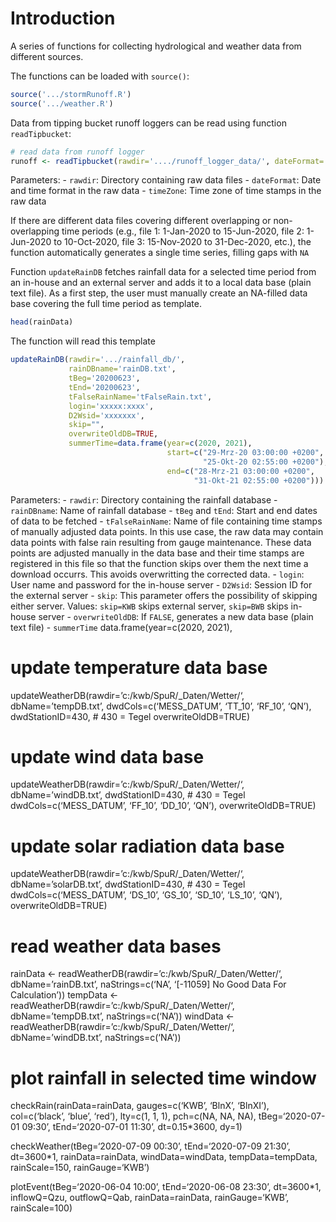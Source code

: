 # Introduction

A series of functions for collecting hydrological and weather data from different sources.

The functions can be loaded with `source()`:
```R
source('.../stormRunoff.R')
source('.../weather.R')
```

Data from tipping bucket runoff loggers can be read using function `readTipbucket`:
```R
# read data from runoff logger
runoff <- readTipbucket(rawdir='..../runoff_logger_data/', dateFormat='%Y-%m-%d %H:%M:%S', timeZone='Etc/GMT-1')
```					 
Parameters:
- `rawdir`: Directory containing raw data files
- `dateFormat`: Date and time format in the raw data
- `timeZone`: Time zone of time stamps in the raw data

If there are different data files covering different overlapping or non-overlapping time periods (e.g., file 1: 1-Jan-2020 to 15-Jun-2020, file 2: 1-Jun-2020 to 10-Oct-2020, file 3: 15-Nov-2020 to 31-Dec-2020, etc.), the function automatically generates a single time series, filling gaps with `NA`

Function `updateRainDB` fetches rainfall data for a selected time period from an in-house and an external server and adds it to a local data base (plain text file). As a first step, the user must manually create an NA-filled data base covering the full time period as template. 

```r
head(rainData)
``` 

The function will read this template
```R
updateRainDB(rawdir='.../rainfall_db/',
             rainDBname='rainDB.txt',
             tBeg='20200623',
             tEnd='20200623',
             tFalseRainName='tFalseRain.txt',
             login='xxxxx:xxxx',
             D2Wsid='xxxxxxx',
             skip="",
             overwriteOldDB=TRUE,
             summerTime=data.frame(year=c(2020, 2021), 
                                   start=c("29-Mrz-20 03:00:00 +0200", 
                                           "25-Okt-20 02:55:00 +0200"),
                                   end=c("28-Mrz-21 03:00:00 +0200", 
                                         "31-Okt-21 02:55:00 +0200")))
```
Parameters:
- `rawdir`: Directory containing the rainfall database
- `rainDBname`: Name of rainfall database
- `tBeg` and `tEnd`: Start and end dates of data to be fetched
- `tFalseRainName`: Name of file containing time stamps of manually adjusted data points. In this use case, the raw data may contain data points with false rain resulting from gauge maintenance. These data points are adjusted manually in the data base and their time stamps are registered in this file so that the function skips over them the next time a download occurrs. This avoids overwritting the corrected data.
- `login`: User name and password for the in-house server
- `D2Wsid`: Session ID for the external server
- `skip`: This parameter offers the possibility of skipping either server. Values: `skip=KWB` skips external server, `skip=BWB` skips in-house server
- `overwriteOldDB`: If `FALSE`, generates a new data base (plain text file)
- `summerTime` data.frame(year=c(2020, 2021), 
             

# update temperature data base
updateWeatherDB(rawdir='c:/kwb/SpuR/_Daten/Wetter/',
                dbName='tempDB.txt',
                dwdCols=c('MESS_DATUM', 'TT_10', 'RF_10', 'QN'),
                dwdStationID=430, # 430 = Tegel
                overwriteOldDB=TRUE)

# update wind data base
updateWeatherDB(rawdir='c:/kwb/SpuR/_Daten/Wetter/',
                dbName='windDB.txt',
                dwdStationID=430, # 430 = Tegel
                dwdCols=c('MESS_DATUM', 'FF_10', 'DD_10', 'QN'),
                overwriteOldDB=TRUE)

# update solar radiation data base
updateWeatherDB(rawdir='c:/kwb/SpuR/_Daten/Wetter/',
                dbName='solarDB.txt',
                dwdStationID=430, # 430 = Tegel
                dwdCols=c('MESS_DATUM', 'DS_10', 'GS_10', 'SD_10', 'LS_10', 'QN'),
                overwriteOldDB=TRUE)

# read weather data bases
rainData <- readWeatherDB(rawdir='c:/kwb/SpuR/_Daten/Wetter/',
                          dbName='rainDB.txt',
                          naStrings=c('NA', '[-11059] No Good Data For Calculation'))
tempData <- readWeatherDB(rawdir='c:/kwb/SpuR/_Daten/Wetter/',
                          dbName='tempDB.txt',
                          naStrings=c('NA'))
windData <- readWeatherDB(rawdir='c:/kwb/SpuR/_Daten/Wetter/',
                          dbName='windDB.txt',
                          naStrings=c('NA'))

# plot rainfall in selected time window
checkRain(rainData=rainData,
          gauges=c('KWB', 'BlnX', 'BlnXI'),
          col=c('black', 'blue', 'red'),
          lty=c(1, 1, 1),
          pch=c(NA, NA, NA),
          tBeg='2020-07-01 09:30',
          tEnd='2020-07-01 11:30',
          dt=0.15*3600,
          dy=1)

checkWeather(tBeg='2020-07-09 00:30',
             tEnd='2020-07-09 21:30',
             dt=3600*1,
             rainData=rainData, 
             windData=windData, 
             tempData=tempData,
             rainScale=150,
             rainGauge='KWB')

plotEvent(tBeg='2020-06-04 10:00',
          tEnd='2020-06-08 23:30',
          dt=3600*1,
          inflowQ=Qzu, outflowQ=Qab, rainData=rainData,
          rainGauge='KWB',
          rainScale=100)



